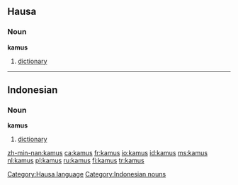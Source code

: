 ==Hausa==
===Noun===
'''kamus'''
# [[dictionary]]

[[Category:Hausa language]]

----

==Indonesian==
===Noun===
'''kamus'''
# [[dictionary]]

[[Category:Indonesian nouns]]

[[zh-min-nan:kamus]]
[[ca:kamus]]
[[fr:kamus]]
[[io:kamus]]
[[id:kamus]]
[[ms:kamus]]
[[nl:kamus]]
[[pl:kamus]]
[[ru:kamus]]
[[fi:kamus]]
[[tr:kamus]]